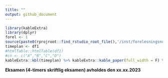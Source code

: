 ```yaml
---
title: ""
output: github_document
---
```



```r
library(kableExtra)
library(dplyr)
forel <- 1
source(paste0(rprojroot::find_rstudio_root_file(),'/inst/forelesningsnotater/timeplan.R'))
timeplan <- df1
#htmlTable::htmlTable(df1)
#cn <- c("A","B","C","D")
kableExtra::kbl(timeplan) %>% kableExtra::kable_paper(full_width = F) %>% kableExtra::row_spec(forel, bold = T)
```

**Eksamen (4-timers skriftlig eksamen) avholdes den xx.xx.2023**

